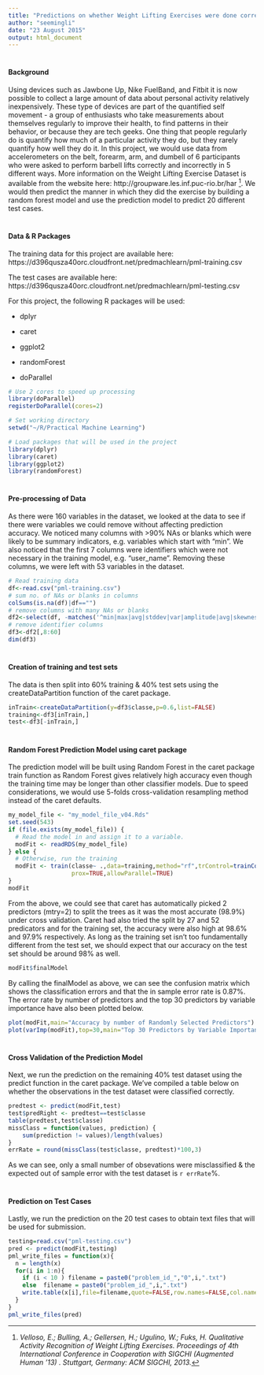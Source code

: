 ```yaml
---
title: "Predictions on whether Weight Lifting Exercises were done correctly"
author: "seemingli"
date: "23 August 2015"
output: html_document
---
```

#
#### Background
Using devices such as Jawbone Up, Nike FuelBand, and Fitbit it is now possible to collect a large amount of data about personal activity relatively inexpensively. These type of devices are part of the quantified self movement - a group of enthusiasts who take measurements about themselves regularly to improve their health, to find patterns in their behavior, or because they are tech geeks. One thing that people regularly do is quantify how much of a particular activity they do, but they rarely quantify how well they do it. In this project, we would use data from accelerometers on the belt, forearm, arm, and dumbell of 6 participants who were asked to perform barbell lifts correctly and incorrectly in 5 different ways. More information on the Weight Lifting Exercise Dataset is available from the website here: http://groupware.les.inf.puc-rio.br/har [^1]. We would then predict the manner in which they did the exercise by building a random forest model and use the prediction model to predict 20 different test cases. 

# 
#### Data & R Packages

The training data for this project are available here: 
https://d396qusza40orc.cloudfront.net/predmachlearn/pml-training.csv

The test cases are available here: 
https://d396qusza40orc.cloudfront.net/predmachlearn/pml-testing.csv

For this project, the following R packages will be used:

* dplyr

* caret

* ggplot2

* randomForest

* doParallel

```r
# Use 2 cores to speed up processing
library(doParallel)
registerDoParallel(cores=2)

# Set working directory
setwd("~/R/Practical Machine Learning")

# Load packages that will be used in the project
library(dplyr)
library(caret)
library(ggplot2)
library(randomForest)
```
#
#### Pre-processing of Data
As there were 160 variables in the dataset, we looked at the data to see if there were variables we could remove without affecting prediction accuracy. We noticed many columns with >90% NAs or blanks which were likely to be summary indicators, e.g. variables which start with "min". We also noticed that the first 7 columns were identifiers which were not necessary in the training model, e.g. "user_name". Removing these columns, we were left with 53 variables in the dataset. 
```r
# Read training data
df<-read.csv("pml-training.csv")
# sum no. of NAs or blanks in columns
colSums(is.na(df)|df=="") 
# remove columns with many NAs or blanks
df2<-select(df, -matches('^min|max|avg|stddev|var|amplitude|avg|skewness|kurtosis')) 
# remove identifier columns
df3<-df2[,8:60]
dim(df3)
```
#
#### Creation of training and test sets 
The data is then split into 60% training & 40% test sets using the createDataPartition function of the caret package.
```r
inTrain<-createDataPartition(y=df3$classe,p=0.6,list=FALSE)
training<-df3[inTrain,]
test<-df3[-inTrain,]
```
#
#### Random Forest Prediction Model using caret package
The prediction model will be built using Random Forest in the caret package train function as Random Forest gives relatively high accuracy even though the training time may be longer than other classifier models. Due to speed considerations, we would use 5-folds cross-validation resampling method instead of the caret defaults.
```r
my_model_file <- "my_model_file_v04.Rds"
set.seed(543)
if (file.exists(my_model_file)) {
  # Read the model in and assign it to a variable.
  modFit <- readRDS(my_model_file)
} else {
  # Otherwise, run the training
  modFit <- train(classe~ .,data=training,method="rf",trControl=trainControl(method="cv",number=5),
                  prox=TRUE,allowParallel=TRUE)
}
modFit
```
From the above, we could see that caret has automatically picked 2 predictors (mtry=2) to split the trees as it was the most accurate (98.9%) under cross validation. Caret had also tried the split by 27 and 52 predicators and for the training set, the accuracy were also high at 98.6% and 97.9% respectively. As long as the training set isn't too fundamentally different from the test set, we should expect that our accuracy on the test set should be around 98% as well.

```r
modFit$finalModel
```
By calling the finalModel as above, we can see the confusion matrix which shows the classification errors and that the in sample error rate is 0.87%. The error rate by number of predictors and the top 30 predictors by variable importance have also been plotted below.
```r
plot(modFit,main="Accuracy by number of Randomly Selected Predictors")
plot(varImp(modFit),top=30,main="Top 30 Predictors by Variable Importance")
```

#
#### Cross Validation of the Prediction Model
Next, we run the prediction on the remaining 40% test dataset using the predict function in the caret package. We've compiled a table below on whether the observations in the test dataset were classified correctly.
```r
predtest <- predict(modFit,test)
test$predRight <- predtest==test$classe
table(predtest,test$classe)
missClass = function(values, prediction) {
    sum(prediction != values)/length(values)
}
errRate = round(missClass(test$classe, predtest)*100,3)
```
As we can see, only a small number of obsevations were misclassified & the expected out of sample error with the test dataset is `r errRate`%.

#
#### Prediction on Test Cases
Lastly, we run the prediction on the 20 test cases to obtain text files that will be used for submission.
``` r
testing=read.csv("pml-testing.csv")
pred <- predict(modFit,testing)
pml_write_files = function(x){
  n = length(x)
  for(i in 1:n){
    if (i < 10 ) filename = paste0("problem_id_","0",i,".txt")
    else  filename = paste0("problem_id_",i,".txt")
    write.table(x[i],file=filename,quote=FALSE,row.names=FALSE,col.names=FALSE)
  }
}
pml_write_files(pred)
```
[^1]: 
*Velloso, E.; Bulling, A.; Gellersen, H.; Ugulino, W.; Fuks, H. Qualitative Activity Recognition of Weight Lifting Exercises. Proceedings of 4th International Conference in Cooperation with SIGCHI (Augmented Human '13) . Stuttgart, Germany: ACM SIGCHI, 2013.*
